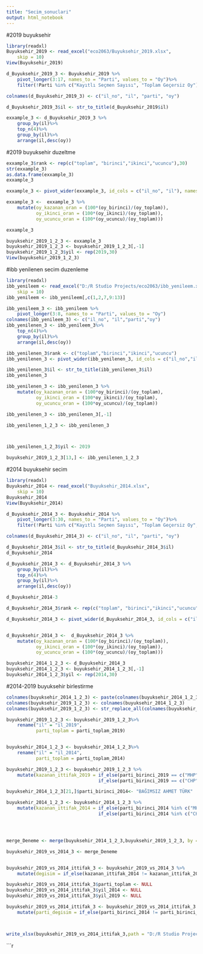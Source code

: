 ---
title: "Secim_sonuclari"
output: html_notebook
---

#2019 buyuksehir
```{r}
library(readxl)
Buyuksehir_2019 <- read_excel("eco2063/Buyuksehir_2019.xlsx", 
    skip = 10)
View(Buyuksehir_2019)

d_Buyuksehir_2019_3 <- Buyuksehir_2019 %>%
    pivot_longer(3:17, names_to = "Parti", values_to = "Oy")%>%
    filter(!Parti %in% c("Kayıtlı Seçmen Sayısı", "Toplam Geçersiz Oy"))

colnames(d_Buyuksehir_2019_3) <- c("il_no", "il", "parti", "oy")

d_Buyuksehir_2019_3$il <- str_to_title(d_Buyuksehir_2019$il)

exxample_3 <- d_Buyuksehir_2019_3 %>%
    group_by(il)%>%
    top_n(4)%>%
    group_by(il)%>%
    arrange(il,desc(oy))
```

#2019 buyuksehir duzeltme
```{r}
exxample_3$rank <- rep(c("toplam", "birinci","ikinci","ucuncu"),30)
str(exxample_3)
as.data.frame(exxample_3)
exxample_3

exxample_3 <- pivot_wider(exxample_3, id_cols = c("il_no", "il"), names_from = c("rank"), values_from = c("parti", "oy"))

exxample_3 <-  exxample_3 %>%
    mutate(oy_kazanan_oran = (100*(oy_birinci)/(oy_toplam)),
           oy_ikinci_oran = (100*(oy_ikinci)/(oy_toplam)),
           oy_ucuncu_oran = (100*(oy_ucuncu)/(oy_toplam)))

exxample_3

buyuksehir_2019_1_2_3 <- exxample_3
buyuksehir_2019_1_2_3 <- buyuksehir_2019_1_2_3[,-1]
buyuksehir_2019_1_2_3$yil <- rep(2019,30)
View(buyuksehir_2019_1_2_3)

```

#ibb yenilenen secim duzenleme
```{r}
library(readxl)
ibb_yenileem <- read_excel("D:/R Studio Projects/eco2063/ibb_yenileem.xlsx", 
    skip = 10)
ibb_yenileem <- ibb_yenileem[,c(1,2,7,9:13)]

ibb_yenileem_3 <- ibb_yenileem %>%
    pivot_longer(3:8, names_to = "Parti", values_to = "Oy")
colnames(ibb_yenileem_3) <- c("il_no", "il","parti","oy")
ibb_yenilenen_3 <- ibb_yenileem_3%>%
    top_n(4)%>%
    group_by(il)%>%
    arrange(il,desc(oy))

ibb_yenilenen_3$rank <- c("toplam","birinci","ikinci","ucuncu")
ibb_yenilenen_3 <- pivot_wider(ibb_yenilenen_3, id_cols = c("il_no","il"), names_from = c("rank"), values_from = c("parti","oy"))

ibb_yenilenen_3$il <- str_to_title(ibb_yenilenen_3$il)
ibb_yenilenen_3

ibb_yenilenen_3 <- ibb_yenilenen_3 %>%
    mutate(oy_kazanan_oran = (100*oy_birinci)/(oy_toplam),
           oy_ikinci_oran = (100*oy_ikinci)/(oy_toplam),
           oy_ucuncu_oran = (100*oy_ucuncu)/(oy_toplam))

ibb_yenilenen_3 <- ibb_yenilenen_3[,-1]

ibb_yenilenen_1_2_3 <- ibb_yenilenen_3



ibb_yenilenen_1_2_3$yil <- 2019

buyuksehir_2019_1_2_3[13,] <- ibb_yenilenen_1_2_3


```

#2014 buyuksehir secim
```{r}
library(readxl)
Buyuksehir_2014 <- read_excel("Buyuksehir_2014.xlsx", 
    skip = 10)
Buyuksehir_2014
View(Buyuksehir_2014)

d_Buyuksehir_2014_3 <- Buyuksehir_2014 %>%
    pivot_longer(3:30, names_to = "Parti", values_to = "Oy")%>%
    filter(!Parti %in% c("Kayıtlı Seçmen Sayısı", "Toplam Geçersiz Oy", "Oy Kullanan Seçmen Sayısı","İtirazsız Geçerli Oy Sayısı"))

colnames(d_Buyuksehir_2014_3) <- c("il_no", "il", "parti", "oy")

d_Buyuksehir_2014_3$il <- str_to_title(d_Buyuksehir_2014_3$il)
d_Buyuksehir_2014

d_Buyuksehir_2014_3 <- d_Buyuksehir_2014_3 %>%
    group_by(il)%>%
    top_n(4)%>%
    group_by(il)%>%
    arrange(il,desc(oy))

d_Buyuksehir_2014-3

d_Buyuksehir_2014_3$rank <- rep(c("toplam", "birinci","ikinci","ucuncu"),30)

d_Buyuksehir_2014_3 <- pivot_wider(d_Buyuksehir_2014_3, id_cols = c("il_no", "il"), names_from = c("rank"), values_from = c("parti", "oy"))


d_Buyuksehir_2014_3 <-  d_Buyuksehir_2014_3 %>%
    mutate(oy_kazanan_oran = (100*(oy_birinci)/(oy_toplam)),
           oy_ikinci_oran = (100*(oy_ikinci)/(oy_toplam)),
           oy_ucuncu_oran = (100*(oy_ucuncu)/(oy_toplam)))

buyuksehir_2014_1_2_3 <- d_Buyuksehir_2014_3
buyuksehir_2014_1_2_3 <- buyuksehir_2014_1_2_3[,-1]
buyuksehir_2014_1_2_3$yil <- rep(2014,30)
```

#2014-2019 buyuksehir birlestirme
```{r}
colnames(buyuksehir_2014_1_2_3) <- paste(colnames(buyuksehir_2014_1_2_3),"2014",sep="_")
colnames(buyuksehir_2019_1_2_3) <- colnames(buyuksehir_2014_1_2_3)
colnames(buyuksehir_2019_1_2_3) <- str_replace_all(colnames(buyuksehir_2019_1_2_3),"2014", "2019")

buyuksehir_2019_1_2_3 <- buyuksehir_2019_1_2_3%>%
    rename("il" = "il_2019",
           parti_toplam = parti_toplam_2019)


buyuksehir_2014_1_2_3 <- buyuksehir_2014_1_2_3%>%
    rename("il" = "il_2014",
           parti_toplam = parti_toplam_2014)
```


```{r}
buyuksehir_2019_1_2_3 <- buyuksehir_2019_1_2_3 %>%
    mutate(kazanan_ittifak_2019 = if_else(parti_birinci_2019 == c("MHP", "AK PARTİ"),"CUMHUR",
                                  if_else(parti_birinci_2019 == c("CHP","İYİ PARTİ","SAADET"),"MİLLET", parti_birinci_2019)))

buyuksehir_2014_1_2_3[21,]$parti_birinci_2014<- "BAĞIMSIZ AHMET TÜRK"

buyuksehir_2014_1_2_3 <- buyuksehir_2014_1_2_3 %>%
    mutate(kazanan_ittifak_2014 = if_else(parti_birinci_2014 %in% c("MHP", "AK PARTİ"),"CUMHUR",
                                  if_else(parti_birinci_2014 %in% c("CHP","İYİ PARTİ","SAADET"),"MİLLET", parti_birinci_2014)))




merge_Deneme <- merge(buyuksehir_2014_1_2_3,buyuksehir_2019_1_2_3, by = c("il","parti_toplam"))

buyuksehir_2019_vs_2014_3 <- merge_Deneme 


buyuksehir_2019_vs_2014_ittifak_3 <- buyuksehir_2019_vs_2014_3 %>%
    mutate(degisim = if_else(kazanan_ittifak_2014 != kazanan_ittifak_2019, "ittifak_degisim","ittifak_ayni"))

buyuksehir_2019_vs_2014_ittifak_3$parti_toplam <- NULL
buyuksehir_2019_vs_2014_ittifak_3$yil_2014 <- NULL
buyuksehir_2019_vs_2014_ittifak_3$yil_2019 <- NULL

buyuksehir_2019_vs_2014_ittifak_3 <- buyuksehir_2019_vs_2014_ittifak_3 %>%
    mutate(parti_degisim = if_else(parti_birinci_2014 != parti_birinci_2019, "parti_degisim","parti_ayni"))



write_xlsx(buyuksehir_2019_vs_2014_ittifak_3,path = "D:/R Studio Projects/eco2063/buyuksehirler/2014_2019_degisim_3.xlsx")
```


```{r}
